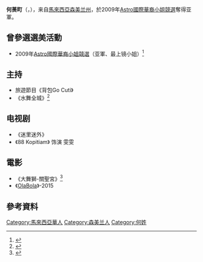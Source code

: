 {{藝人
| 姓名 = 何蒉町
| 類型 = 女歌手
| 圖片 =
| 圖片尺寸 =
| 圖片簡介 =
| 英文名 = Kartina Ho
| 綽號 =
| 國籍 = {{MAS}}
| 民族 =
| 籍貫 =
| 出生日期 ={{birth date and age|1988|7|9}}
| 出生地點 ={{MAL}}[[森美兰|森美兰]]
| 逝世日期 =
| 逝世地點 =
| 職業 =
| 語言 = [[華語|華語]]、[[英語|英語]]、[[福建話|福建話]]、[[馬來語|馬來語]]、[[法語|法語]]
| 教育程度 = 大學
| 宗教信仰 =
| 配偶 =
| 出身地 =
| 活躍年代 = 2013年至今
| 經紀公司 =
| 網站 =
| awards = 2007年[[ifeel_Girl_Search|ifeel Girl Search]]冠军<br />2009年[[Astro國際華裔小姐競選|Astro國際華裔小姐競選]]亚軍、完美體態小姐、最上鏡小姐
}}

'''何蒉町'''（{{lang-en|Katrina Ho}}，{{bd|1988年|7月9日|}}），来自[[馬來西亞|馬來西亞]][[森美兰州|森美兰州]]，於2009年[[Astro國際華裔小姐競選|Astro國際華裔小姐競選]]奪得亚軍。

== 曾參選選美活動 ==
* 2009年[[Astro國際華裔小姐競選|Astro國際華裔小姐競選]]（亚軍、最上镜小姐）<ref>{{cite news|author=|title=ASTRO國際華裔小姐決賽‧完美體態力壓大熱門‧黑馬陳美妤急智封后|url=http://www.guangming.com.my/node/59116|accessdate=2014-04-11|newspaper=光明日报|date=2009-10-19|archive-date=2019-09-09|archive-url=https://web.archive.org/web/20190909133502/http://www.guangming.com.my/node/59116|dead-url=no}}</ref>

== 主持 ==
* 旅遊節目《背包Go Cuti》
* 《水舞全城》<ref>{{cite news|author=余丽婷|title=拍《水舞全城》欺负搭档 KK遭投诉话太多|url=http://www.nanyang.com/node/549390|accessdate=2014-04-11|newspaper=南洋网|date=2013-07-16|deadurl=yes|archiveurl=https://web.archive.org/web/20140413154707/http://www.nanyang.com/node/549390|archivedate=2014-04-13}}</ref> 

== 电视剧 ==
* 《迷里迷外》
* 《88 Kopitiam》 饰演 雯雯

==電影==
* 《大舞獅-關聖宮》<ref>{{cite news|author=|title=舞獅奮鬥史搬上大銀幕‧《大舞獅-關聖宮》529上映|url=http://mykampung.sinchew.com.my/node/283739|accessdate=2014-04-11|newspaper=星洲日報|date=2014-03-27|archive-url=https://web.archive.org/web/20140413144112/http://mykampung.sinchew.com.my/node/283739|archive-date=2014-04-13|dead-url=yes}}</ref>
* 《[[OlaBola|OlaBola]]》-2015

==參考資料==
{{Portal box|马来西亚|人物}}
{{reflist|2}}

{{各地華裔小姐|[[林绿郁|林绿郁]]|馬來西亞|亚|2009|[[郑雁涵|郑雁涵]]}}

[[Category:馬來西亞華人|Category:馬來西亞華人]]
[[Category:森美兰人|Category:森美兰人]]
[[Category:何姓|Category:何姓]]